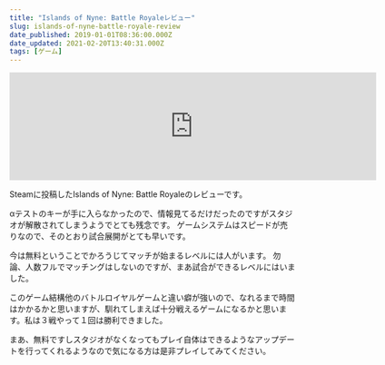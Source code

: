 ```yaml
---
title: "Islands of Nyne: Battle Royaleレビュー"
slug: islands-of-nyne-battle-royale-review
date_published: 2019-01-01T08:36:00.000Z
date_updated: 2021-02-20T13:40:31.000Z
tags: [ゲーム]
---
```


<iframe src="https://store.steampowered.com/widget/728540/" frameborder="0" width="646" height="190"></iframe>

Steamに投稿したIslands of Nyne: Battle Royaleのレビューです。

αテストのキーが手に入らなかったので、情報見てるだけだったのですがスタジオが解散されてしまうようでとても残念です。
ゲームシステムはスピードが売りなので、そのとおり試合展開がとても早いです。

今は無料ということでかろうじてマッチが始まるレベルには人がいます。
勿論、人数フルでマッチングはしないのですが、まあ試合ができるレベルにはいました。

このゲーム結構他のバトルロイヤルゲームと違い癖が強いので、なれるまで時間はかかるかと思いますが、馴れてしまえば十分戦えるゲームになるかと思います。私は３戦やって１回は勝利できました。

まあ、無料ですしスタジオがなくなってもプレイ自体はできるようなアップデートを行ってくれるようなので気になる方は是非プレイしてみてください。
